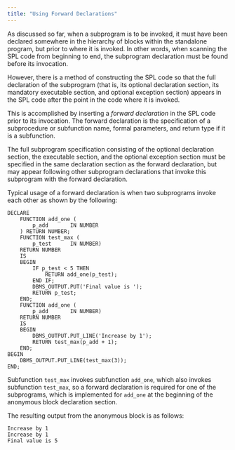 ```yaml
---
title: "Using Forward Declarations"
---
```


<div id="using_forward_declarations" class="registered_link"></div>


As discussed so far, when a subprogram is to be invoked, it must have been declared somewhere in the hierarchy of blocks within the standalone program, but prior to where it is invoked. In other words, when scanning the SPL code from beginning to end, the subprogram declaration must be found before its invocation.

However, there is a method of constructing the SPL code so that the full declaration of the subprogram (that is, its optional declaration section, its mandatory executable section, and optional exception section) appears in the SPL code after the point in the code where it is invoked.

This is accomplished by inserting a *forward declaration* in the SPL code prior to its invocation. The forward declaration is the specification of a subprocedure or subfunction name, formal parameters, and return type if it is a subfunction.

The full subprogram specification consisting of the optional declaration section, the executable section, and the optional exception section must be specified in the same declaration section as the forward declaration, but may appear following other subprogram declarations that invoke this subprogram with the forward declaration.

Typical usage of a forward declaration is when two subprograms invoke each other as shown by the following:

``` text
DECLARE
    FUNCTION add_one (
        p_add       IN NUMBER
    ) RETURN NUMBER;
    FUNCTION test_max (
        p_test      IN NUMBER)
    RETURN NUMBER
    IS
    BEGIN
        IF p_test < 5 THEN
            RETURN add_one(p_test);
        END IF;
        DBMS_OUTPUT.PUT('Final value is ');
        RETURN p_test;
    END;
    FUNCTION add_one (
        p_add       IN NUMBER)
    RETURN NUMBER
    IS
    BEGIN
        DBMS_OUTPUT.PUT_LINE('Increase by 1');
        RETURN test_max(p_add + 1);
    END;
BEGIN
    DBMS_OUTPUT.PUT_LINE(test_max(3));
END;
```

Subfunction `test_max` invokes subfunction `add_one`, which also invokes subfunction `test_max`, so a forward declaration is required for one of the subprograms, which is implemented for `add_one` at the beginning of the anonymous block declaration section.

The resulting output from the anonymous block is as follows:

``` text
Increase by 1
Increase by 1
Final value is 5
```
